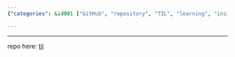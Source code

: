 ```yaml
---
{"categories": &id001 ["GitHub", "repository", "TIL", "learning", "insights", "benthecoder"], "category": "GitHub", "date": "2022-12-07 07:11:04", "description": "This article discusses a GitHub repository called 'Today I Learned' (TIL), where users share their daily learnings and insights. The repository, accessible at [this link](https://github.com/benthecoder/til), encourages continuous learning and knowledge sharing among its community.", "tags": *id001, "title": "some notes just like me: today i learned (til)"}

---
```


------

repo here: [til](https://github.com/benthecoder/til)

